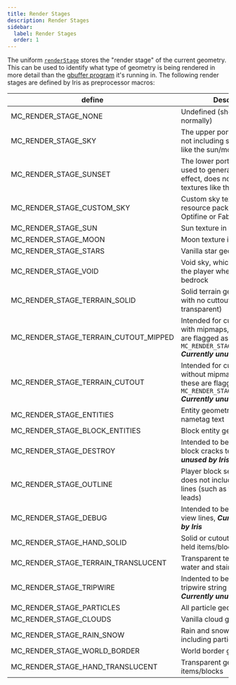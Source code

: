 ```yaml
---
title: Render Stages
description: Render Stages
sidebar:
  label: Render Stages
  order: 1
---
```


The uniform [`renderStage`](/reference/uniforms/general/renderstage) stores the "render stage" of the current geometry. This can be used to identify what type of geometry is being rendered in more detail than the [gbuffer program](/reference/programs/gbuffers) it's running in. The following render stages are defined by Iris as preprocessor macros:

| define                                | Description                                                                                                                               |
| ------------------------------------- | ----------------------------------------------------------------------------------------------------------------------------------------- |
| MC_RENDER_STAGE_NONE                  | Undefined (should not occur normally)                                                                                                     |
| MC_RENDER_STAGE_SKY                   | The upper portion of the sky not including stars or textures like the sun/moon                                                            |
| MC_RENDER_STAGE_SUNSET                | The lower portion of the sky used to generate the sunset effect, does not include textures like the sun/moon                              |
| MC_RENDER_STAGE_CUSTOM_SKY            | Custom sky texture from resource pack, such as from Optifine or FabricSkyBoxes                                                            |
| MC_RENDER_STAGE_SUN                   | Sun texture in the sky                                                                                                                    |
| MC_RENDER_STAGE_MOON                  | Moon texture in the sky                                                                                                                   |
| MC_RENDER_STAGE_STARS                 | Vanilla star geometry in the sky                                                                                                          |
| MC_RENDER_STAGE_VOID                  | Void sky, which renders below the player when they are below bedrock                                                                      |
| MC_RENDER_STAGE_TERRAIN_SOLID         | Solid terrain geometry (terrain with no cuttouts or transparent)                                                                          |
| MC_RENDER_STAGE_TERRAIN_CUTOUT_MIPPED | Intended for cutout geometry with mipmaps, instead these are flagged as `MC_RENDER_STAGE_TERRAIN_SOLID` ***Currently unused by Iris***    |
| MC_RENDER_STAGE_TERRAIN_CUTOUT        | Intended for cutout geometry without mipmaps, instead these are flagged as `MC_RENDER_STAGE_TERRAIN_SOLID` ***Currently unused by Iris*** |
| MC_RENDER_STAGE_ENTITIES              | Entity geometry including nametag text                                                                                                    |
| MC_RENDER_STAGE_BLOCK_ENTITIES        | Block entity geometry                                                                                                                     |
| MC_RENDER_STAGE_DESTROY               | Intended to be used for the block cracks texture, ***Currently unused by Iris***                                                          |
| MC_RENDER_STAGE_OUTLINE               | Player block selection outline, does not include any other lines (such as fishing lines and leads)                                        |
| MC_RENDER_STAGE_DEBUG                 | Intended to be used for debug view lines, ***Currently unused by Iris***                                                                  |
| MC_RENDER_STAGE_HAND_SOLID            | Solid or cutout geometry for held items/blocks                                                                                            |
| MC_RENDER_STAGE_TERRAIN_TRANSLUCENT   | Transparent terrain (such as water and stained glass)                                                                                     |
| MC_RENDER_STAGE_TRIPWIRE              | Indented to be used for the tripwire string texture, ***Currently unused by Iris***                                                       |
| MC_RENDER_STAGE_PARTICLES             | All particle geometry                                                                                                                     |
| MC_RENDER_STAGE_CLOUDS                | Vanilla cloud geometry                                                                                                                    |
| MC_RENDER_STAGE_RAIN_SNOW             | Rain and snow geometry (not including particle effects)                                                                                   |
| MC_RENDER_STAGE_WORLD_BORDER          | World border geometry                                                                                                                     |
| MC_RENDER_STAGE_HAND_TRANSLUCENT      | Transparent geometry for held items/blocks                                                                                                |